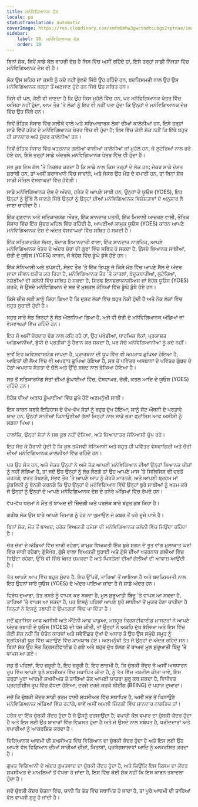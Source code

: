 ```yaml
---
title: ਮਨੋਵਿਗਿਆਨਕ ਦੇਸ਼
locale: pa
statusTranslation: automatic
coverImage: https://res.cloudinary.com/xmfm6mhw3gwctndtcubgx2rptnae/image/upload/v1741354419/small_cover_la_gran_rebelion_28716e29d2.webp
sidebar:
    label: 18. ਮਨੋਵਿਗਿਆਨਕ ਦੇਸ਼
    order: 18
---
```

ਬਿਨਾਂ ਸ਼ੱਕ, ਜਿਵੇਂ ਸਾਡੇ ਕੋਲ ਬਾਹਰੀ ਦੇਸ਼ ਹੈ ਜਿਸ ਵਿੱਚ ਅਸੀਂ ਰਹਿੰਦੇ ਹਾਂ, ਇਸੇ ਤਰ੍ਹਾਂ ਸਾਡੀ ਨਿੱਜਤਾ ਵਿੱਚ ਮਨੋਵਿਗਿਆਨਕ ਦੇਸ਼ ਵੀ ਹੈ।

ਲੋਕ ਉਸ ਸ਼ਹਿਰ ਜਾਂ ਕਸਬੇ ਨੂੰ ਕਦੇ ਨਹੀਂ ਭੁੱਲਦੇ ਜਿੱਥੇ ਉਹ ਰਹਿੰਦੇ ਹਨ, ਬਦਕਿਸਮਤੀ ਨਾਲ ਉਹ ਉਸ ਮਨੋਵਿਗਿਆਨਕ ਜਗ੍ਹਾ ਤੋਂ ਅਣਜਾਣ ਹੁੰਦੇ ਹਨ ਜਿੱਥੇ ਉਹ ਸਥਿਤ ਹਨ।

ਕਿਸੇ ਵੀ ਪਲ, ਕੋਈ ਵੀ ਜਾਣਦਾ ਹੈ ਕਿ ਉਹ ਕਿਸ ਮੁਹੱਲੇ ਵਿੱਚ ਹਨ, ਪਰ ਮਨੋਵਿਗਿਆਨਕ ਖੇਤਰ ਵਿੱਚ ਅਜਿਹਾ ਨਹੀਂ ਹੁੰਦਾ, ਆਮ ਤੌਰ 'ਤੇ ਲੋਕਾਂ ਨੂੰ ਇਹ ਵੀ ਨਹੀਂ ਪਤਾ ਹੁੰਦਾ ਕਿ ਉਨ੍ਹਾਂ ਦੇ ਮਨੋਵਿਗਿਆਨਕ ਦੇਸ਼ ਵਿੱਚ ਉਹ ਕਿੱਥੇ ਹਨ।

ਜਿਵੇਂ ਭੌਤਿਕ ਸੰਸਾਰ ਵਿੱਚ ਸਲੀਕੇ ਵਾਲੇ ਅਤੇ ਸਭਿਆਚਾਰਕ ਲੋਕਾਂ ਦੀਆਂ ਕਾਲੋਨੀਆਂ ਹਨ, ਇਸੇ ਤਰ੍ਹਾਂ ਸਾਡੇ ਵਿੱਚੋਂ ਹਰੇਕ ਦੇ ਮਨੋਵਿਗਿਆਨਕ ਖੇਤਰ ਵਿੱਚ ਵੀ ਹੁੰਦਾ ਹੈ; ਇਸ ਵਿੱਚ ਕੋਈ ਸ਼ੱਕ ਨਹੀਂ ਕਿ ਇੱਥੇ ਬਹੁਤ ਹੀ ਸ਼ਾਨਦਾਰ ਅਤੇ ਸੁੰਦਰ ਕਾਲੋਨੀਆਂ ਹਨ।

ਜਿਵੇਂ ਭੌਤਿਕ ਸੰਸਾਰ ਵਿੱਚ ਖਤਰਨਾਕ ਗਲੀਆਂ ਵਾਲੀਆਂ ਕਾਲੋਨੀਆਂ ਜਾਂ ਮੁਹੱਲੇ ਹਨ, ਜੋ ਲੁਟੇਰਿਆਂ ਨਾਲ ਭਰੇ ਹੋਏ ਹਨ, ਇਸੇ ਤਰ੍ਹਾਂ ਸਾਡੇ ਅੰਦਰਲੇ ਮਨੋਵਿਗਿਆਨਕ ਖੇਤਰ ਵਿੱਚ ਵੀ ਹੁੰਦਾ ਹੈ।

ਸਭ ਕੁਝ ਇਸ ਗੱਲ 'ਤੇ ਨਿਰਭਰ ਕਰਦਾ ਹੈ ਕਿ ਸਾਡੇ ਨਾਲ ਕਿਸ ਤਰ੍ਹਾਂ ਦੇ ਲੋਕ ਹਨ; ਜੇਕਰ ਸਾਡੇ ਦੋਸਤ ਸ਼ਰਾਬੀ ਹਨ, ਤਾਂ ਅਸੀਂ ਸ਼ਰਾਬਖਾਨੇ ਵਿੱਚ ਜਾਵਾਂਗੇ, ਅਤੇ ਜੇਕਰ ਉਹ ਮੌਤ ਦੇ ਵਪਾਰੀ ਹਨ, ਤਾਂ ਬਿਨਾਂ ਸ਼ੱਕ ਸਾਡੀ ਮੰਜ਼ਿਲ ਵੇਸਵਾਘਰਾਂ ਵਿੱਚ ਹੋਵੇਗੀ।

ਸਾਡੇ ਮਨੋਵਿਗਿਆਨਕ ਦੇਸ਼ ਦੇ ਅੰਦਰ, ਹਰੇਕ ਦੇ ਆਪਣੇ ਸਾਥੀ ਹਨ, ਉਨ੍ਹਾਂ ਦੇ ਯੂਓਸ (YOES), ਇਹ ਉਨ੍ਹਾਂ ਨੂੰ ਉੱਥੇ ਲੈ ਜਾਣਗੇ ਜਿੱਥੇ ਉਨ੍ਹਾਂ ਨੂੰ ਉਨ੍ਹਾਂ ਦੀਆਂ ਮਨੋਵਿਗਿਆਨਕ ਵਿਸ਼ੇਸ਼ਤਾਵਾਂ ਦੇ ਅਨੁਸਾਰ ਲੈ ਜਾਣਾ ਚਾਹੀਦਾ ਹੈ।

ਇੱਕ ਗੁਣਵਾਨ ਅਤੇ ਸਤਿਕਾਰਯੋਗ ਔਰਤ, ਇੱਕ ਸ਼ਾਨਦਾਰ ਪਤਨੀ, ਇੱਕ ਮਿਸਾਲੀ ਆਚਰਣ ਵਾਲੀ, ਭੌਤਿਕ ਸੰਸਾਰ ਵਿੱਚ ਇੱਕ ਸੁੰਦਰ ਮਹਿਲ ਵਿੱਚ ਰਹਿੰਦੀ ਹੈ, ਆਪਣੀਆਂ ਕਾਮੁਕ ਯੂਓਸ (YOES) ਕਾਰਨ ਆਪਣੇ ਮਨੋਵਿਗਿਆਨਕ ਦੇਸ਼ ਦੇ ਅੰਦਰ ਵੇਸਵਾਘਰਾਂ ਵਿੱਚ ਸਥਿਤ ਹੋ ਸਕਦੀ ਹੈ।

ਇੱਕ ਸਤਿਕਾਰਯੋਗ ਸੱਜਣ, ਬੇਦਾਗ ਇਮਾਨਦਾਰੀ ਵਾਲਾ, ਇੱਕ ਸ਼ਾਨਦਾਰ ਨਾਗਰਿਕ, ਆਪਣੇ ਮਨੋਵਿਗਿਆਨਕ ਖੇਤਰ ਦੇ ਅੰਦਰ ਚੋਰਾਂ ਦੀ ਗੁਫਾ ਵਿੱਚ ਸਥਿਤ ਹੋ ਸਕਦਾ ਹੈ, ਉਸਦੇ ਭਿਆਨਕ ਸਾਥੀਆਂ, ਚੋਰੀ ਦੇ ਯੂਓਸ (YOES) ਕਾਰਨ, ਜੋ ਬੇਹੋਸ਼ ਵਿੱਚ ਡੂੰਘੇ ਡੁੱਬੇ ਹੋਏ ਹਨ।

ਇੱਕ ਸੰਨਿਆਸੀ ਅਤੇ ਤਪੱਸਵੀ, ਸੰਭਵ ਤੌਰ 'ਤੇ ਇੱਕ ਭਿਖਸ਼ੂ ਜੋ ਕਿਸੇ ਮੱਠ ਵਿੱਚ ਆਪਣੇ ਸੈੱਲ ਦੇ ਅੰਦਰ ਸਾਦਾ ਜੀਵਨ ਬਤੀਤ ਕਰ ਰਿਹਾ ਹੈ, ਮਨੋਵਿਗਿਆਨਕ ਤੌਰ 'ਤੇ ਕਾਤਲਾਂ, ਬੰਦੂਕਧਾਰੀਆਂ, ਲੁਟੇਰਿਆਂ, ਨਸ਼ੇੜੀਆਂ ਦੀ ਕਲੋਨੀ ਵਿੱਚ ਸਥਿਤ ਹੋ ਸਕਦਾ ਹੈ, ਸਿਰਫ ਇਨਫਰਾਕਨਸ਼ੀਅਸ ਜਾਂ ਬੇਹੋਸ਼ ਯੂਓਸ (YOES) ਕਰਕੇ, ਜੋ ਉਸਦੇ ਮਨੋਵਿਗਿਆਨ ਦੇ ਸਭ ਤੋਂ ਮੁਸ਼ਕਲ ਕੋਨਿਆਂ ਵਿੱਚ ਡੂੰਘੇ ਡੁੱਬੇ ਹੋਏ ਹਨ।

ਕਿਸੇ ਚੀਜ਼ ਲਈ ਸਾਨੂੰ ਕਿਹਾ ਗਿਆ ਹੈ ਕਿ ਦੁਸ਼ਟ ਲੋਕਾਂ ਵਿੱਚ ਬਹੁਤ ਨੇਕੀ ਹੁੰਦੀ ਹੈ ਅਤੇ ਨੇਕ ਲੋਕਾਂ ਵਿੱਚ ਬਹੁਤ ਬੁਰਾਈ ਹੁੰਦੀ ਹੈ।

ਬਹੁਤ ਸਾਰੇ ਸੰਤ ਜਿਨ੍ਹਾਂ ਨੂੰ ਸੰਤ ਐਲਾਨਿਆ ਗਿਆ ਹੈ, ਅਜੇ ਵੀ ਚੋਰੀ ਦੇ ਮਨੋਵਿਗਿਆਨਕ ਅੱਡਿਆਂ ਜਾਂ ਵੇਸਵਾਘਰਾਂ ਵਿੱਚ ਰਹਿੰਦੇ ਹਨ।

ਇਹ ਜੋ ਅਸੀਂ ਜ਼ੋਰਦਾਰ ਢੰਗ ਨਾਲ ਕਹਿ ਰਹੇ ਹਾਂ, ਉਹ ਪਖੰਡੀਆਂ, ਧਾਰਮਿਕ ਲੋਕਾਂ, ਪ੍ਰਕਾਸ਼ਤ ਅਗਿਆਨੀਆਂ, ਬੁੱਧੀ ਦੇ ਪ੍ਰਤੀਕਾਂ ਨੂੰ ਹੈਰਾਨ ਕਰ ਸਕਦਾ ਹੈ, ਪਰ ਸੱਚੇ ਮਨੋਵਿਗਿਆਨੀਆਂ ਨੂੰ ਕਦੇ ਨਹੀਂ।

ਭਾਵੇਂ ਇਹ ਅਵਿਸ਼ਵਾਸ਼ਯੋਗ ਜਾਪਦਾ ਹੈ, ਪ੍ਰਾਰਥਨਾ ਦੀ ਧੂਪ ਵਿੱਚ ਵੀ ਅਪਰਾਧ ਛੁਪਿਆ ਹੋਇਆ ਹੈ, ਆਇਤਾਂ ਦੀ ਲੈਅ ਵਿੱਚ ਵੀ ਅਪਰਾਧ ਛੁਪਿਆ ਹੋਇਆ ਹੈ, ਸਭ ਤੋਂ ਪਵਿੱਤਰ ਅਸਥਾਨਾਂ ਦੇ ਪਵਿੱਤਰ ਗੁੰਬਦ ਦੇ ਹੇਠਾਂ ਅਪਰਾਧ ਸੰਤਤਾ ਦੇ ਚੋਲੇ ਅਤੇ ਉੱਚੇ ਸ਼ਬਦ ਨਾਲ ਢੱਕਿਆ ਹੋਇਆ ਹੈ।

ਸਭ ਤੋਂ ਸਤਿਕਾਰਯੋਗ ਸੰਤਾਂ ਦੀਆਂ ਡੂੰਘਾਈਆਂ ਵਿੱਚ, ਵੇਸਵਾਘਰ, ਚੋਰੀ, ਕਤਲ ਆਦਿ ਦੇ ਯੂਓਸ (YOES) ਰਹਿੰਦੇ ਹਨ।

ਬੇਹੋਸ਼ ਦੀਆਂ ਅਥਾਹ ਡੂੰਘਾਈਆਂ ਵਿੱਚ ਛੁਪੇ ਹੋਏ ਅਣਮਨੁੱਖੀ ਸਾਥੀ।

ਇਸ ਕਾਰਨ ਕਰਕੇ ਇਤਿਹਾਸ ਦੇ ਵੱਖ-ਵੱਖ ਸੰਤਾਂ ਨੂੰ ਬਹੁਤ ਦੁੱਖ ਹੋਇਆ; ਸਾਨੂੰ ਸੇਂਟ ਐਂਥਨੀ ਦੇ ਪਰਤਾਵੇ ਯਾਦ ਹਨ, ਉਨ੍ਹਾਂ ਸਾਰੀਆਂ ਘਿਨਾਉਣੀਆਂ ਗੱਲਾਂ ਜਿਨ੍ਹਾਂ ਨਾਲ ਸਾਡੇ ਭਰਾ ਫ੍ਰਾਂਸਿਸ ਆਫ ਅਸੀਸੀ ਨੂੰ ਲੜਨਾ ਪਿਆ।

ਹਾਲਾਂਕਿ, ਉਨ੍ਹਾਂ ਸੰਤਾਂ ਨੇ ਸਭ ਕੁਝ ਨਹੀਂ ਦੱਸਿਆ, ਅਤੇ ਜ਼ਿਆਦਾਤਰ ਸੰਨਿਆਸੀ ਚੁੱਪ ਰਹੇ।

ਇਹ ਸੋਚ ਕੇ ਹੈਰਾਨੀ ਹੁੰਦੀ ਹੈ ਕਿ ਕੁਝ ਤਪੱਸਵੀ ਸੰਨਿਆਸੀ ਅਤੇ ਬਹੁਤ ਹੀ ਪਵਿੱਤਰ ਵੇਸਵਾਗਿਰੀ ਅਤੇ ਚੋਰੀ ਦੀਆਂ ਮਨੋਵਿਗਿਆਨਕ ਕਾਲੋਨੀਆਂ ਵਿੱਚ ਰਹਿੰਦੇ ਹਨ।

ਪਰ ਉਹ ਸੰਤ ਹਨ, ਅਤੇ ਜੇਕਰ ਉਨ੍ਹਾਂ ਨੇ ਅਜੇ ਤੱਕ ਆਪਣੀ ਮਨੋਵਿਗਿਆਨ ਦੀਆਂ ਉਨ੍ਹਾਂ ਭਿਆਨਕ ਚੀਜ਼ਾਂ ਨੂੰ ਨਹੀਂ ਲੱਭਿਆ ਹੈ, ਤਾਂ ਜਦੋਂ ਉਹ ਉਨ੍ਹਾਂ ਨੂੰ ਲੱਭ ਲੈਣਗੇ ਤਾਂ ਉਹ ਆਪਣੇ ਮਾਸ 'ਤੇ ਸਿਲਿਸਿਸ ਦੀ ਵਰਤੋਂ ਕਰਨਗੇ, ਵਰਤ ਰੱਖਣਗੇ, ਸੰਭਵ ਤੌਰ 'ਤੇ ਆਪਣੇ ਆਪ ਨੂੰ ਕੋਰੜੇ ਮਾਰਨਗੇ, ਅਤੇ ਆਪਣੀ ਬ੍ਰਹਮ ਮਾਂ ਕੁੰਡਲਿਨੀ ਨੂੰ ਬੇਨਤੀ ਕਰਨਗੇ ਕਿ ਉਹ ਉਨ੍ਹਾਂ ਦੇ ਮਨੋਵਿਗਿਆਨ ਵਿੱਚੋਂ ਉਨ੍ਹਾਂ ਬੁਰੇ ਸਾਥੀਆਂ ਨੂੰ ਖਤਮ ਕਰੇ ਜੋ ਉਨ੍ਹਾਂ ਨੂੰ ਉਨ੍ਹਾਂ ਦੇ ਆਪਣੇ ਮਨੋਵਿਗਿਆਨਕ ਦੇਸ਼ ਦੇ ਹਨੇਰੇ ਅੱਡਿਆਂ ਵਿੱਚ ਰੱਖਦੇ ਹਨ।

ਵੱਖ-ਵੱਖ ਧਰਮਾਂ ਨੇ ਮੌਤ ਤੋਂ ਬਾਅਦ ਦੀ ਜ਼ਿੰਦਗੀ ਅਤੇ ਪਰਲੋਕ ਬਾਰੇ ਬਹੁਤ ਕੁਝ ਕਿਹਾ ਹੈ।

ਗਰੀਬ ਲੋਕ ਉਸ ਬਾਰੇ ਆਪਣੇ ਦਿਮਾਗ ਨੂੰ ਹੋਰ ਨਾ ਘੁਮਾਉਣ ਜੋ ਕਬਰ ਤੋਂ ਪਰੇ ਦੂਜੇ ਪਾਸੇ ਹੈ।

ਬਿਨਾਂ ਸ਼ੱਕ, ਮੌਤ ਤੋਂ ਬਾਅਦ, ਹਰੇਕ ਵਿਅਕਤੀ ਹਮੇਸ਼ਾ ਦੀ ਮਨੋਵਿਗਿਆਨਕ ਕਲੋਨੀ ਵਿੱਚ ਜਿਉਂਦਾ ਰਹਿੰਦਾ ਹੈ।

ਚੋਰ ਚੋਰਾਂ ਦੇ ਅੱਡਿਆਂ ਵਿੱਚ ਜਾਰੀ ਰਹੇਗਾ; ਕਾਮੁਕ ਵਿਅਕਤੀ ਇੱਕ ਬੁਰੇ ਸ਼ਗਨ ਦੇ ਭੂਤ ਵਾਂਗ ਮੁਲਾਕਾਤ ਘਰਾਂ ਵਿੱਚ ਜਾਰੀ ਰਹੇਗਾ; ਗੁੱਸੇਖੋਰ, ਗੁੱਸੇ ਵਾਲਾ ਵਿਅਕਤੀ ਬੁਰਾਈ ਅਤੇ ਗੁੱਸੇ ਦੀਆਂ ਖਤਰਨਾਕ ਗਲੀਆਂ ਵਿੱਚ ਜਿਉਂਦਾ ਰਹੇਗਾ, ਉੱਥੇ ਵੀ ਜਿੱਥੇ ਖੰਜਰ ਚਮਕਦਾ ਹੈ ਅਤੇ ਪਿਸਤੌਲਾਂ ਦੀਆਂ ਗੋਲੀਆਂ ਦੀ ਆਵਾਜ਼ ਆਉਂਦੀ ਹੈ।

ਤੱਤ ਆਪਣੇ ਆਪ ਵਿੱਚ ਬਹੁਤ ਸੁੰਦਰ ਹੈ, ਇਹ ਉੱਪਰੋਂ, ਤਾਰਿਆਂ ਤੋਂ ਆਇਆ ਹੈ ਅਤੇ ਬਦਕਿਸਮਤੀ ਨਾਲ ਇਹ ਉਹਨਾਂ ਸਾਰੇ ਯੂਓਸ (YOES) ਦੇ ਅੰਦਰ ਪਾਇਆ ਜਾਂਦਾ ਹੈ ਜੋ ਸਾਡੇ ਅੰਦਰ ਹਨ।

ਵਿਰੋਧ ਦੁਆਰਾ, ਤੱਤ ਰਸਤੇ ਨੂੰ ਵਾਪਸ ਕਰ ਸਕਦਾ ਹੈ, ਮੂਲ ਸ਼ੁਰੂਆਤੀ ਬਿੰਦੂ 'ਤੇ ਵਾਪਸ ਆ ਸਕਦਾ ਹੈ, ਤਾਰਿਆਂ 'ਤੇ ਵਾਪਸ ਆ ਸਕਦਾ ਹੈ, ਪਰ ਇਸਨੂੰ ਪਹਿਲਾਂ ਆਪਣੇ ਬੁਰੇ ਸਾਥੀਆਂ ਤੋਂ ਮੁਕਤ ਹੋਣਾ ਚਾਹੀਦਾ ਹੈ ਜਿਨ੍ਹਾਂ ਨੇ ਇਸਨੂੰ ਤਬਾਹੀ ਦੇ ਉਪਨਗਰਾਂ ਵਿੱਚ ਪਾ ਦਿੱਤਾ ਹੈ।

ਜਦੋਂ ਫ੍ਰਾਂਸਿਸ ਆਫ ਅਸੀਸੀ ਅਤੇ ਐਂਟੋਨੀ ਆਫ ਪਾਡੁਆ, ਮਸ਼ਹੂਰ ਕ੍ਰਿਸਟੀਫਾਈਡ ਮਾਸਟਰਾਂ ਨੇ ਆਪਣੇ ਅੰਦਰ ਤਬਾਹੀ ਦੇ ਯੂਓਸ (YOES) ਦੀ ਖੋਜ ਕੀਤੀ, ਤਾਂ ਉਨ੍ਹਾਂ ਨੇ ਅਕਹਿ ਦੁੱਖ ਝੱਲਿਆ ਅਤੇ ਇਸ ਵਿੱਚ ਕੋਈ ਸ਼ੱਕ ਨਹੀਂ ਕਿ ਚੇਤੰਨ ਕਾਰਜਾਂ ਅਤੇ ਸਵੈਇੱਛਤ ਦੁੱਖਾਂ ਦੇ ਅਧਾਰ ਤੇ ਉਹ ਉਸ ਸਮੁੱਚੇ ਸਮੂਹ ਨੂੰ ਬ੍ਰਹਿਮੰਡੀ ਧੂੜ ਵਿੱਚ ਘਟਾਉਣ ਵਿੱਚ ਕਾਮਯਾਬ ਹੋਏ। ਅਣਮਨੁੱਖੀ ਤੱਤ ਜੋ ਉਨ੍ਹਾਂ ਦੇ ਅੰਦਰ ਰਹਿੰਦੇ ਸਨ। ਬਿਨਾਂ ਸ਼ੱਕ ਉਹ ਸੰਤ ਕ੍ਰਿਸਟੀਫਾਈਡ ਹੋ ਗਏ ਅਤੇ ਬਹੁਤ ਦੁੱਖ ਝੱਲਣ ਤੋਂ ਬਾਅਦ ਮੂਲ ਸ਼ੁਰੂਆਤੀ ਬਿੰਦੂ 'ਤੇ ਵਾਪਸ ਆ ਗਏ।

ਸਭ ਤੋਂ ਪਹਿਲਾਂ, ਇਹ ਜ਼ਰੂਰੀ ਹੈ, ਇਹ ਜ਼ਰੂਰੀ ਹੈ, ਇਹ ਲਾਜ਼ਮੀ ਹੈ, ਕਿ ਚੁੰਬਕੀ ਕੇਂਦਰ ਜੋ ਅਸੀਂ ਅਸਧਾਰਨ ਰੂਪ ਵਿੱਚ ਆਪਣੇ ਝੂਠੇ ਸ਼ਖਸੀਅਤ ਵਿੱਚ ਸਥਾਪਿਤ ਕੀਤਾ ਹੈ, ਨੂੰ ਤੱਤ ਵਿੱਚ ਤਬਦੀਲ ਕੀਤਾ ਜਾਵੇ, ਇਸ ਤਰ੍ਹਾਂ ਪੂਰਾ ਆਦਮੀ ਸ਼ਖਸੀਅਤ ਤੋਂ ਤਾਰਿਆਂ ਤੱਕ ਆਪਣੀ ਯਾਤਰਾ ਸ਼ੁਰੂ ਕਰ ਸਕਦਾ ਹੈ, ਵਿਧੀਵਤ ਪ੍ਰਗਤੀਸ਼ੀਲ ਰੂਪ ਵਿੱਚ ਵੱਧਦਾ ਹੋਇਆ, ਦਰਜੇ ਦਰਜੇ ਕਰਕੇ ਬੀਈਂਗ (BEING) ਦੇ ਪਹਾੜ ਦੁਆਰਾ।

ਜਦੋਂ ਕਿ ਚੁੰਬਕੀ ਕੇਂਦਰ ਸਾਡੀ ਭਰਮ ਵਾਲੀ ਸ਼ਖਸੀਅਤ ਵਿੱਚ ਸਥਾਪਿਤ ਹੈ, ਅਸੀਂ ਸਭ ਤੋਂ ਘਿਨਾਉਣੇ ਮਨੋਵਿਗਿਆਨਕ ਅੱਡਿਆਂ ਵਿੱਚ ਰਹਾਂਗੇ, ਭਾਵੇਂ ਅਸੀਂ ਅਮਲੀ ਜ਼ਿੰਦਗੀ ਵਿੱਚ ਸ਼ਾਨਦਾਰ ਨਾਗਰਿਕ ਹਾਂ।

ਹਰੇਕ ਦਾ ਇੱਕ ਚੁੰਬਕੀ ਕੇਂਦਰ ਹੁੰਦਾ ਹੈ ਜੋ ਉਸਨੂੰ ਦਰਸਾਉਂਦਾ ਹੈ; ਵਪਾਰੀ ਕੋਲ ਵਪਾਰ ਦਾ ਚੁੰਬਕੀ ਕੇਂਦਰ ਹੁੰਦਾ ਹੈ ਅਤੇ ਇਸ ਲਈ ਉਹ ਬਾਜ਼ਾਰਾਂ ਵਿੱਚ ਵਿਕਸਤ ਹੁੰਦਾ ਹੈ ਅਤੇ ਜੋ ਉਸਦੇ ਨਾਲ ਸਬੰਧਤ ਹੈ, ਖਰੀਦਦਾਰਾਂ ਅਤੇ ਵਪਾਰੀਆਂ ਨੂੰ ਆਕਰਸ਼ਿਤ ਕਰਦਾ ਹੈ।

ਵਿਗਿਆਨਕ ਆਦਮੀ ਦੀ ਸ਼ਖਸੀਅਤ ਵਿੱਚ ਵਿਗਿਆਨ ਦਾ ਚੁੰਬਕੀ ਕੇਂਦਰ ਹੁੰਦਾ ਹੈ ਅਤੇ ਇਸ ਲਈ ਉਹ ਆਪਣੇ ਵੱਲ ਵਿਗਿਆਨ ਦੀਆਂ ਸਾਰੀਆਂ ਚੀਜ਼ਾਂ, ਕਿਤਾਬਾਂ, ਪ੍ਰਯੋਗਸ਼ਾਲਾਵਾਂ ਆਦਿ ਨੂੰ ਆਕਰਸ਼ਿਤ ਕਰਦਾ ਹੈ।

ਗੁਪਤ ਵਿਗਿਆਨੀ ਦੇ ਅੰਦਰ ਗੁਪਤਵਾਦ ਦਾ ਚੁੰਬਕੀ ਕੇਂਦਰ ਹੁੰਦਾ ਹੈ, ਅਤੇ ਕਿਉਂਕਿ ਇਸ ਕਿਸਮ ਦਾ ਕੇਂਦਰ ਸ਼ਖਸੀਅਤ ਦੇ ਮਾਮਲਿਆਂ ਤੋਂ ਵੱਖਰਾ ਹੋ ਜਾਂਦਾ ਹੈ, ਇਸ ਵਿੱਚ ਕੋਈ ਸ਼ੱਕ ਨਹੀਂ ਕਿ ਇਸ ਕਾਰਨ ਤਬਾਦਲਾ ਹੁੰਦਾ ਹੈ।

ਜਦੋਂ ਚੁੰਬਕੀ ਕੇਂਦਰ ਚੇਤਨਾ ਵਿੱਚ, ਯਾਨੀ ਕਿ ਤੱਤ ਵਿੱਚ ਸਥਾਪਿਤ ਹੋ ਜਾਂਦਾ ਹੈ, ਤਾਂ ਪੂਰੇ ਆਦਮੀ ਦੀ ਤਾਰਿਆਂ ਵੱਲ ਵਾਪਸੀ ਸ਼ੁਰੂ ਹੋ ਜਾਂਦੀ ਹੈ।

